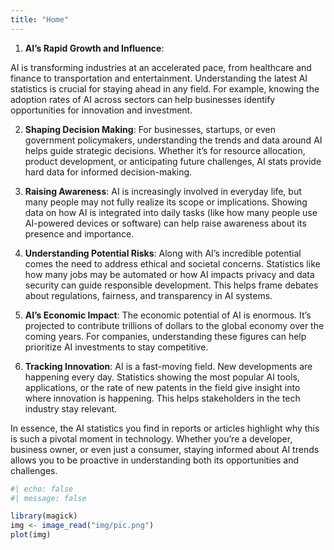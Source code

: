 ```yaml
---
title: "Home"
---
```


1. **AI's Rapid Growth and Influence**:

AI is transforming industries at an accelerated pace, from healthcare and finance to transportation and entertainment. Understanding the latest AI statistics is crucial for staying ahead in any field. For example, knowing the adoption rates of AI across sectors can help businesses identify opportunities for innovation and investment.

2. **Shaping Decision Making**:
For businesses, startups, or even government policymakers, understanding the trends and data around AI helps guide strategic decisions. Whether it's for resource allocation, product development, or anticipating future challenges, AI stats provide hard data for informed decision-making.

3. **Raising Awareness**:
AI is increasingly involved in everyday life, but many people may not fully realize its scope or implications. Showing data on how AI is integrated into daily tasks (like how many people use AI-powered devices or software) can help raise awareness about its presence and importance.

4. **Understanding Potential Risks**:
Along with AI’s incredible potential comes the need to address ethical and societal concerns. Statistics like how many jobs may be automated or how AI impacts privacy and data security can guide responsible development. This helps frame debates about regulations, fairness, and transparency in AI systems.

5. **AI’s Economic Impact**:
The economic potential of AI is enormous. It’s projected to contribute trillions of dollars to the global economy over the coming years. For companies, understanding these figures can help prioritize AI investments to stay competitive.

6. **Tracking Innovation**:
AI is a fast-moving field. New developments are happening every day. Statistics showing the most popular AI tools, applications, or the rate of new patents in the field give insight into where innovation is happening. This helps stakeholders in the tech industry stay relevant.

In essence, the AI statistics you find in reports or articles highlight why this is such a pivotal moment in technology. Whether you're a developer, business owner, or even just a consumer, staying informed about AI trends allows you to be proactive in understanding both its opportunities and challenges.


```r
#| echo: false
#| message: false

library(magick)
img <- image_read("img/pic.png")
plot(img)
```